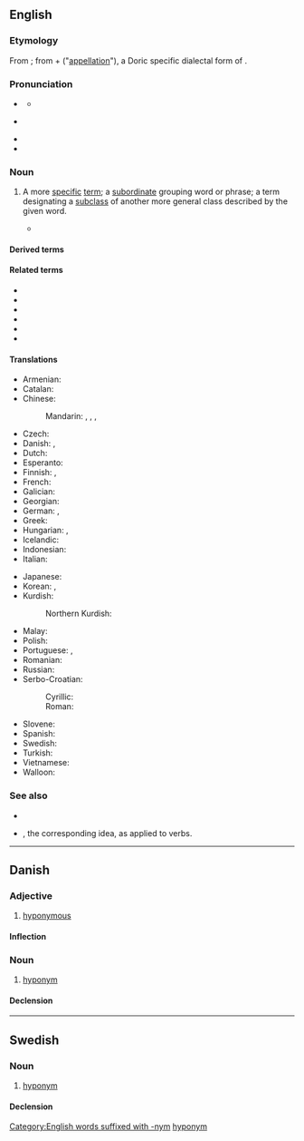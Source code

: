 {{also|Hyponym}}
==English==

===Etymology===
From {{affix|en|hyp-|gloss1=under|-onym|gloss2=[[name]]; word}}; from {{der|en|grc|ὑπό||under}} + {{m|grc|ὄνυμα}} ("[[appellation]]"), a Doric specific dialectal form of {{m|grc|ὄνομα||name}}.

===Pronunciation===
* {{a|UK}} {{IPA|en|/ˈhaɪpəʊ.nɪm/|/ˈhaɪpə.nɪm/}}
** {{homophone|en|hypernym}}
* {{a|US|Canada}} {{IPA|en|/ˈhaɪ.poʊ.nɪm/|/ˈhaɪpə.nɪm/}}
* {{rhymes|en|ɪm}}
* {{audio|en|En-ca-hyponym.ogg|Audio (Canada)}}

===Noun===
{{en-noun}}

# {{lb|en|semantics}} A more [[specific]] [[term]]; a [[subordinate]] grouping word or phrase; a term designating a [[subclass]] of another more general class described by the given word.
#: {{syn|en|subordinate}}
#: {{ant|en|hypernym|hyperonym|superordinate}}
#: {{ux|en|The word “dog” is a '''hyponym''' of “animal” because dogs are a type of animal.}}
#* {{quote-book|en|year=1977|author=Ruth Kempson|title=Semantic Theory|location=Cambridge|publisher=Cambridge University Press|isbn=0521216133|page=86|passage=''Woman'' itself has as other '''hyponyms''', ''sculptress'' and ''waitress'', but is itself a '''hyponym''' of ''adult''.}}
#: {{coordinate terms|en|meronym}}

====Derived terms====
{{der3|en
|hyponymic
|hyponymous
|hyponymy
|cohyponym
|cohyponymous}}

====Related terms====
* {{l|en|instance}}
* {{l|en|specialization}}
* {{l|en|subcategory}}
* {{l|en|subdivision}}
* {{l|en|subset}}
* {{l|en|subtype}}

====Translations====
{{trans-top|more specific word}}
* Armenian: {{t|hy|տեսականիշ}}
* Catalan: {{t+|ca|hipònim|m}}
* Chinese:
*: Mandarin: {{t|cmn|下義詞}}, {{t|cmn|下义词|tr=xiàyìcí}}, {{t|cmn|下位詞}}, {{t|cmn|下位词|tr=xiàwèicí}}
* Czech: {{t+|cs|hyponymum|n}}
* Danish: {{t+|da|hyponym|n}}, {{t+|da|underbegreb|n}}
* Dutch: {{t+|nl|hyponiem|n}}
* Esperanto: {{t|eo|hiponimo}}
* Finnish: {{t+|fi|alakäsite}}, {{t+|fi|hyponyymi}}
* French: {{t+|fr|hyponyme|m}}
* Galician: {{t+|gl|hipónimo|m}}
* Georgian: {{t|ka|ჰიპონიმი}}
* German: {{t+|de|Unterbegriff|m}}, {{t+|de|Hyponym|n}}
* Greek: {{t+|el|υπώνυμο|n}}
* Hungarian: {{t+|hu|hiponima}}, {{t|hu|[[alárendelt]] [[fogalom]]/[[név]]/[[kifejezés]]}}
* Icelandic: {{t+|is|undirheiti|n}}
* Indonesian: {{t+|id|hiponim}}
* Italian: {{t+|it|iponimo|m}}
{{trans-mid}}
* Japanese: {{t+|ja|下位語|tr=[[かいご]], kaigo}}
* Korean: {{t+|ko|하위어}}, {{t+|ko|하의어}}
* Kurdish:
*: Northern Kurdish: {{t|kmr|hîponîm}}
* Malay: {{t|ms|hiponim}}
* Polish: {{t+|pl|hiponim|m-in}}
* Portuguese: {{t+|pt|hipónimo|m}} {{q|Portugal}}, {{t+|pt|hipônimo|m}} {{q|Brazil}}
* Romanian: {{t|ro|hiponim|n}}
* Russian: {{t+|ru|гипо́ним|m}}
* Serbo-Croatian:
*: Cyrillic: {{t|sh|хипо̀нӣм|m}}
*: Roman: {{t+|sh|hipònīm|m}}
* Slovene: {{t|sl|podpomenka|f}}
* Spanish: {{t+|es|hipónimo|m}}
* Swedish: {{t+|sv|hyponym|c}}
* Turkish: {{t|tr|alt kavram}}
* Vietnamese: {{t|vi|từ hạ vị}}
* Walloon: {{t+|wa|dizotrin mot|m}}
{{trans-bottom}}

===See also===
* {{pedia}}
* {{l|en|troponym}}, the corresponding idea, as applied to verbs.
[[Category:English words suffixed with -nym]]
----

==Danish==

===Adjective===
{{da-adj}}

# [[hyponymous]]

====Inflection====
{{da-infl-adj}}

===Noun===
{{da-noun|et|er}}

# [[hyponym#English|hyponym]]
#: {{syn|da|underbegreb}}

====Declension====
{{da-decl|et|er}}

----

==Swedish==

===Noun===
{{sv-noun|c}}

# [[#English|hyponym]]

====Declension====
{{sv-infl-noun-c-er}}

[[Category:sv:Semantics|hyponym]]